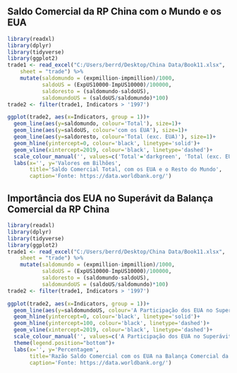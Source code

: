 ## Saldo Comercial da RP China com o Mundo e os EUA

```{r, echo=F, eval=T, results='asis', fig.width=8, fig.height=4, fig.align='center', out.width="1\\linewidth", warning=FALSE, message=FALSE, size='small'}
library(readxl)
library(dplyr)
library(tidyverse)
library(ggplot2)
trade1 <- read_excel("C:/Users/berrd/Desktop/China Data/Book11.xlsx", 
    sheet = "trade") %>%
    mutate(saldomundo = (expmillion-impmillion)/1000,
           saldoUS = (ExpUS10000-ImpUS10000)/100000, 
           saldoresto = (saldomundo-saldoUS),
           saldomundoUS = (saldoUS/saldomundo)*100)
trade2 <- filter(trade1, Indicators > '1997')

ggplot(trade2, aes(x=Indicators, group = 1))+
  geom_line(aes(y=saldomundo, colour='Total'), size=1)+
  geom_line(aes(y=saldoUS, colour='com os EUA'), size=1)+
  geom_line(aes(y=saldoresto, colour='Total (exc. EUA)'), size=1)+
  geom_hline(yintercept=0, colour='black', linetype='solid')+
  geom_vline(xintercept=2019, colour='black', linetype='dashed')+
  scale_colour_manual('', values=c('Total'='darkgreen', 'Total (exc. EUA)'='red', 'com os EUA'='darkblue'))+
  labs(x='', y='Valores em Bilhões',
       title='Saldo Comercial Total, com os EUA e o Resto do Mundo',
       caption='Fonte: https://data.worldbank.org/')
```

## Importância dos EUA no Superávit da Balança Comercial da RP China

```{r, echo=F, eval=T, results='asis', fig.width=8, fig.height=4, fig.align='center', out.width="1\\linewidth", warning=FALSE, message=FALSE, size='small'}
library(readxl)
library(dplyr)
library(tidyverse)
library(ggplot2)
trade1 <- read_excel("C:/Users/berrd/Desktop/China Data/Book11.xlsx", 
    sheet = "trade") %>%
    mutate(saldomundo = (expmillion-impmillion)/1000,
           saldoUS = (ExpUS10000-ImpUS10000)/100000, 
           saldoresto = (saldomundo-saldoUS),
           saldomundoUS = (saldoUS/saldomundo)*100)
trade2 <- filter(trade1, Indicators > '1997')

ggplot(trade2, aes(x=Indicators, group = 1))+
  geom_line(aes(y=saldomundoUS, colour='A Participação dos EUA no Superávit COmercial da RP China'), size=1)+
  geom_hline(yintercept=0, colour='black', linetype='solid')+
  geom_hline(yintercept=100, colour='black', linetype='dashed')+
  geom_vline(xintercept=2019, colour='black', linetype='dashed')+
  scale_colour_manual('', values=c('A Participação dos EUA no Superávit COmercial da RP China'='red'))+
  theme(legend.position="bottom")+
  labs(x='', y='Percentagem',
       title='Razão Saldo Comercial com os EUA na Balança Comercial da RP China',
       caption='Fonte: https://data.worldbank.org/')
```